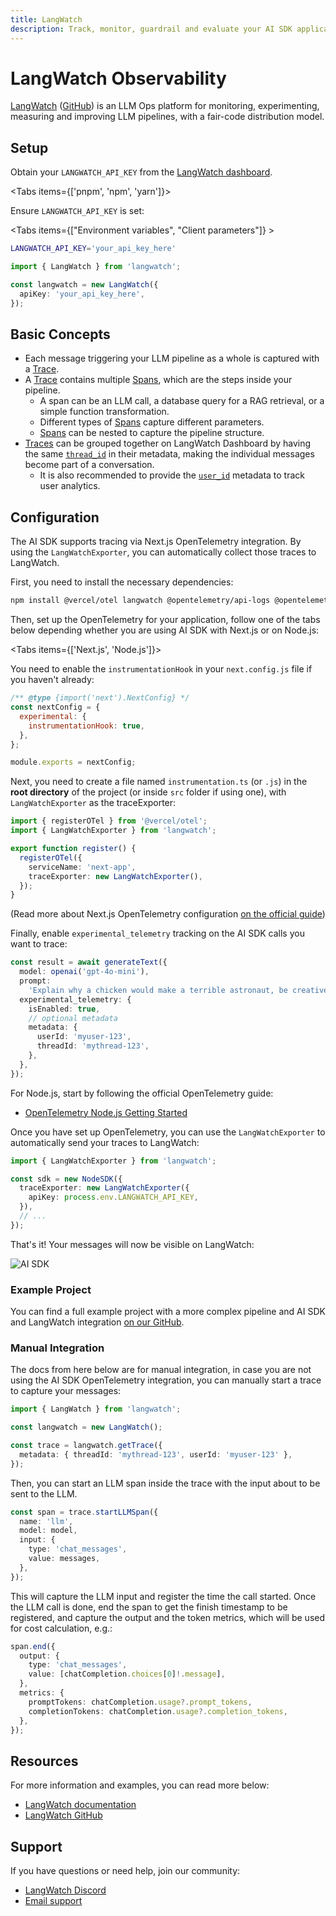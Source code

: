 ```yaml
---
title: LangWatch
description: Track, monitor, guardrail and evaluate your AI SDK applications with LangWatch.
---
```


# LangWatch Observability

[LangWatch](https://langwatch.ai/) ([GitHub](https://github.com/langwatch/langwatch)) is an LLM Ops platform for monitoring, experimenting, measuring and improving LLM pipelines, with a fair-code distribution model.

## Setup

Obtain your `LANGWATCH_API_KEY` from the [LangWatch dashboard](https://app.langwatch.com/).

<Tabs items={['pnpm', 'npm', 'yarn']}>
  <Tab>
    <Snippet text="pnpm add langwatch" dark />
  </Tab>
  <Tab>
    <Snippet text="npm install langwatch" dark />
  </Tab>
  <Tab>
    <Snippet text="yarn add langwatch" dark />
  </Tab>
</Tabs>

Ensure `LANGWATCH_API_KEY` is set:

<Tabs items={["Environment variables", "Client parameters"]} >

<Tab title="Environment variable">

```bash filename=".env"
LANGWATCH_API_KEY='your_api_key_here'
```

</Tab>

<Tab title="Client parameters">

```typescript
import { LangWatch } from 'langwatch';

const langwatch = new LangWatch({
  apiKey: 'your_api_key_here',
});
```

</Tab>

</Tabs>

## Basic Concepts

- Each message triggering your LLM pipeline as a whole is captured with a [Trace](https://docs.langwatch.ai/concepts#traces).
- A [Trace](https://docs.langwatch.ai/concepts#traces) contains multiple [Spans](https://docs.langwatch.ai/concepts#spans), which are the steps inside your pipeline.
  - A span can be an LLM call, a database query for a RAG retrieval, or a simple function transformation.
  - Different types of [Spans](https://docs.langwatch.ai/concepts#spans) capture different parameters.
  - [Spans](https://docs.langwatch.ai/concepts#spans) can be nested to capture the pipeline structure.
- [Traces](https://docs.langwatch.ai/concepts#traces) can be grouped together on LangWatch Dashboard by having the same [`thread_id`](https://docs.langwatch.ai/concepts#threads) in their metadata, making the individual messages become part of a conversation.
  - It is also recommended to provide the [`user_id`](https://docs.langwatch.ai/concepts#user-id) metadata to track user analytics.

## Configuration

The AI SDK supports tracing via Next.js OpenTelemetry integration. By using the `LangWatchExporter`, you can automatically collect those traces to LangWatch.

First, you need to install the necessary dependencies:

```bash
npm install @vercel/otel langwatch @opentelemetry/api-logs @opentelemetry/instrumentation @opentelemetry/sdk-logs
```

Then, set up the OpenTelemetry for your application, follow one of the tabs below depending whether you are using AI SDK with Next.js or on Node.js:

<Tabs items={['Next.js', 'Node.js']}>
<Tab title="Next.js">

You need to enable the `instrumentationHook` in your `next.config.js` file if you haven't already:

```javascript
/** @type {import('next').NextConfig} */
const nextConfig = {
  experimental: {
    instrumentationHook: true,
  },
};

module.exports = nextConfig;
```

Next, you need to create a file named `instrumentation.ts` (or `.js`) in the **root directory** of the project (or inside `src` folder if using one), with `LangWatchExporter` as the traceExporter:

```typescript
import { registerOTel } from '@vercel/otel';
import { LangWatchExporter } from 'langwatch';

export function register() {
  registerOTel({
    serviceName: 'next-app',
    traceExporter: new LangWatchExporter(),
  });
}
```

(Read more about Next.js OpenTelemetry configuration [on the official guide](https://nextjs.org/docs/app/building-your-application/optimizing/open-telemetry#manual-opentelemetry-configuration))

Finally, enable `experimental_telemetry` tracking on the AI SDK calls you want to trace:

```typescript
const result = await generateText({
  model: openai('gpt-4o-mini'),
  prompt:
    'Explain why a chicken would make a terrible astronaut, be creative and humorous about it.',
  experimental_telemetry: {
    isEnabled: true,
    // optional metadata
    metadata: {
      userId: 'myuser-123',
      threadId: 'mythread-123',
    },
  },
});
```

</Tab>
<Tab title="Node.js">
For Node.js, start by following the official OpenTelemetry guide:

- [OpenTelemetry Node.js Getting Started](https://opentelemetry.io/docs/languages/js/getting-started/nodejs/)

Once you have set up OpenTelemetry, you can use the `LangWatchExporter` to automatically send your traces to LangWatch:

```typescript
import { LangWatchExporter } from 'langwatch';

const sdk = new NodeSDK({
  traceExporter: new LangWatchExporter({
    apiKey: process.env.LANGWATCH_API_KEY,
  }),
  // ...
});
```

</Tab>
</Tabs>

That's it! Your messages will now be visible on LangWatch:

![AI SDK](https://mintlify.s3.us-west-1.amazonaws.com/langwatch/images/integration/vercel-ai-sdk.png)

### Example Project

You can find a full example project with a more complex pipeline and AI SDK and LangWatch integration [on our GitHub](https://github.com/langwatch/langwatch/blob/main/typescript-sdk/example/lib/chat/vercel-ai.tsx).

### Manual Integration

The docs from here below are for manual integration, in case you are not using the AI SDK OpenTelemetry integration,
you can manually start a trace to capture your messages:

```typescript
import { LangWatch } from 'langwatch';

const langwatch = new LangWatch();

const trace = langwatch.getTrace({
  metadata: { threadId: 'mythread-123', userId: 'myuser-123' },
});
```

Then, you can start an LLM span inside the trace with the input about to be sent to the LLM.

```typescript
const span = trace.startLLMSpan({
  name: 'llm',
  model: model,
  input: {
    type: 'chat_messages',
    value: messages,
  },
});
```

This will capture the LLM input and register the time the call started. Once the LLM call is done, end the span to get the finish timestamp to be registered, and capture the output and the token metrics, which will be used for cost calculation, e.g.:

```typescript
span.end({
  output: {
    type: 'chat_messages',
    value: [chatCompletion.choices[0]!.message],
  },
  metrics: {
    promptTokens: chatCompletion.usage?.prompt_tokens,
    completionTokens: chatCompletion.usage?.completion_tokens,
  },
});
```

## Resources

For more information and examples, you can read more below:

- [LangWatch documentation](https://docs.langwatch.ai/)
- [LangWatch GitHub](https://github.com/langwatch/langwatch)

## Support

If you have questions or need help, join our community:

- [LangWatch Discord](https://discord.gg/kT4PhDS2gH)
- [Email support](mailto:support@langwatch.ai)

